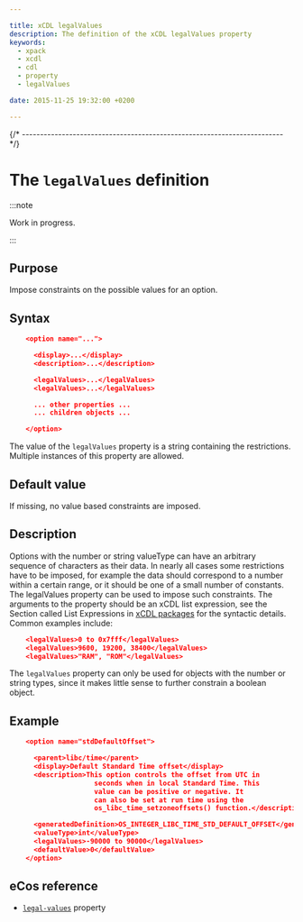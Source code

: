 ```yaml
---

title: xCDL legalValues
description: The definition of the xCDL legalValues property
keywords:
  - xpack
  - xcdl
  - cdl
  - property
  - legalValues

date: 2015-11-25 19:32:00 +0200

---
```



{/* ------------------------------------------------------------------------ */}

# The `legalValues` definition

:::note

Work in progress.

:::

## Purpose

Impose constraints on the possible values for an option.

## Syntax

```json
    <option name="...">

      <display>...</display>
      <description>...</description>

      <legalValues>...</legalValues>
      <legalValues>...</legalValues>

      ... other properties ...
      ... children objects ...

    </option>
```

The value of the `legalValues` property is a string containing the restrictions. Multiple instances of this property are allowed.

## Default value

If missing, no value based constraints are imposed.

## Description

Options with the number or string valueType can have an arbitrary sequence of characters as their data. In nearly all cases some restrictions have to be imposed, for example the data should correspond to a number within a certain range, or it should be one of a small number of constants. The legalValues property can be used to impose such constraints. The arguments to the property should be an xCDL list expression, see the Section called List Expressions in [xCDL packages](/docs/guide/packages) for the syntactic details. Common examples include:

```json
    <legalValues>0 to 0x7fff</legalValues>
    <legalValues>9600, 19200, 38400</legalValues>
    <legalValues>"RAM", "ROM"</legalValues>
```

The `legalValues` property can only be used for objects with the number or string types, since it makes little sense to further constrain a boolean object.

## Example

```json
    <option name="stdDefaultOffset">

      <parent>libc/time</parent>
      <display>Default Standard Time offset</display>
      <description>This option controls the offset from UTC in
                     seconds when in local Standard Time. This
                     value can be positive or negative. It
                     can also be set at run time using the
                     os_libc_time_setzoneoffsets() function.</description>

      <generatedDefinition>OS_INTEGER_LIBC_TIME_STD_DEFAULT_OFFSET</generatedDefinition>
      <valueType>int</valueType>
      <legalValues>-90000 to 90000</legalValues>
      <defaultValue>0</defaultValue>
    </option>
```

## eCos reference

- [`legal-values`](https://ecos.sourceware.org/docs-latest/cdl-guide/ref.legal-values.html) property

